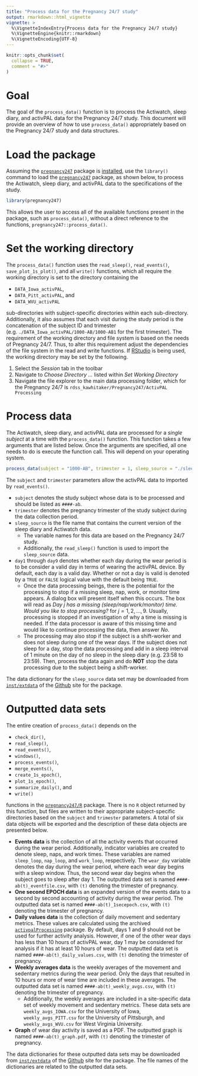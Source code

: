 ```yaml
---
title: "Process data for the Pregnancy 24/7 study"
output: rmarkdown::html_vignette
vignette: >
  %\VignetteIndexEntry{Process data for the Pregnancy 24/7 study}
  %\VignetteEngine{knitr::rmarkdown}
  %\VignetteEncoding{UTF-8}
---
```


```r
knitr::opts_chunk$set(
  collapse = TRUE,
  comment = "#>"
)
```

# Goal

The goal of the `process_data()` function is to process the Actiwatch, sleep diary, and activPAL data for the Pregnancy 24/7 study. This document will provide an overview of how to use `process_data()` appropriately based on the Pregnancy 24/7 study and data structures.

# Load the package
Assuming the [`pregnancy247`](https://deboonstra.github.io/pregnancy247/articles/pregnancy247.html) package is [installed](https://deboonstra.github.io/pregnancy247/articles/pregnancy247.html#installation), use the `library()` command to load the [`pregnancy247`](https://deboonstra.github.io/pregnancy247/articles/pregnancy247.html) package, as shown below, to process the Actiwatch, sleep diary, and activPAL data to the specifications of the study.

```r
library(pregnancy247)
```

This allows the user to access all of the available functions present in the package, such as `process_data()`, without a direct reference to the functions, `pregnancy247::process_data()`.

# Set the working directory
The `process_data()` function uses the `read_sleep()`, `read_events()`, `save_plot_1s_plot()`, and all `write()` functions, which all require the working directory is set to the directory containing the

- `DATA_Iowa_activPAL`,
- `DATA_Pitt_activPAL`, and
- `DATA_WVU_activPAL`

sub-directories with subject-specific directories within each sub-directory. Additionally, it also assumes that each visit during the study period is the concatenation of the subject ID and trimester (e.g. `./DATA_Iowa_activPAL/1000-AB/1000-AB1` for the first trimester). The requirement of the working directory and file system is based on the needs of Pregnancy 24/7. Thus, to alter this requirement adjust the dependencies of the file system in the read and write functions. If [RStudio](https://posit.co/products/open-source/rstudio/) is being used, the working directory may be set by the following.

1. Select the *Session* tab in the toolbar
2. Navigate to *Choose Directory ...* listed within *Set Working Directory*
3. Navigate the file explorer to the main data processing folder, which for the Pregnancy 24/7 is `rdss_kawhitaker/Pregnancy247/ActivPAL Processing`

# Process data
The Actiwatch, sleep diary, and activPAL data are processed for a *single subject* at a time with the `process_data()` function. This function takes a few arguments that are listed below. Once the arguments are specified, all one needs to do is execute the function call. This will depend on your operating system.

```r
process_data(subject = "1000-AB", trimester = 1, sleep_source = "./sleep.csv")
```

The `subject` and `trimester` parameters allow the activPAL data to imported by `read_events()`.

- `subject` denotes the study subject whose data is to be processed and should be listed as `####-ab`.
- `trimester` denotes the pregnancy trimester of the study subject during the data collection period.
- `sleep_source` is the file name that contains the current version of the sleep diary and Actiwatch data.
  - The variable names for this data are based on the Pregnancy 24/7 study.
  - Additionally, the `read_sleep()` function is used to import the `sleep_source` data.
- `day1` through `day9` denotes whether each day during the wear period is to be consider a valid day in terms of wearing the activPAL device. By default, each day is a valid day. Whether or not a day is valid is denoted by a `TRUE` or `FALSE` logical value with the default being `TRUE`.
  - Once the data processing beings, there is the potential for the processing to stop if a missing sleep, nap, work, or monitor time appears. A dialog box will present itself when this occurs. The box will read as *Day j has a missing (sleep/nap/work/monitor) time. Would you like to stop processing?* for $j = 1, 2, \ldots, 9$. Usually, processing is stopped if an investigation of why a time is missing is needed. If the data processor is aware of this missing time and would like to continue processing the data, then answer *No*.
  - The processing may also stop if the subject is a shift-worker and does not sleep during one of the wear days. If the subject does not sleep for a day, stop the data processing and add in a sleep interval of 1 minute on the day of no sleep in the sleep diary (e.g. 23:58 to 23:59). Then, process the data again and do **NOT** stop the data processing due to the subject being a shift-worker.

The data dictionary for the `sleep_source` data set may be downloaded from [`inst/extdata`](https://github.com/deboonstra/pregnancy247/blob/main/inst/extdata/Pregnancy247SleepDatabase_DataDictionary_2023-08-16.csv) of the [Github](https://github.com/deboonstra/pregnancy247/tree/main) site for the package.

# Outputted data sets
The entire creation of `process_data()` depends on the

- `check_dir()`,
- `read_sleep()`,
- `read_events()`,
- `windows()`,
- `process_events()`,
- `merge_events()`,
- `create_1s_epoch()`,
- `plot_1s_epoch()`,
- `summarize_daily()`, and
- `write()`

functions in the [`pregnancy247/R`](https://github.com/deboonstra/pregnancy247/tree/main/R) package. There is no `R` object returned by this function, but files are written to their appropriate subject-specific directories based on the `subject` and `trimester` parameters. A total of six data objects will be exported and the description of these data objects are presented below.

- **Events data** is the collection of all the activity events that occurred during the wear period. Additionally, indicator variables are created to denote sleep, naps, and work times. These variables are named `sleep_loop`, `nap_loop`, and `work_loop`, respectively. The `wear_day` variable denotes the day during the wear period, where each wear day begins with a sleep window. Thus, the second wear day begins when the subject goes to sleep after day 1. The outputted data set is named `####-ab(t)_eventfile.csv`, with `(t)` denoting the trimester of pregnancy.
- **One second EPOCH data** is an expanded version of the events data to a second by second accounting of activity during the wear period. The outputted data set is named `####-ab(t)_1secepoch.csv`, with `(t)` denoting the trimester of pregnancy.
- **Daily values data** is the collection of daily movement and sedentary metrics. These values are calculated using the archived [`activpalProcessing`](https://github.com/deboonstra/activpalProcessing) package. By default, days 1 and 9 should not be used for further activity analysis. However, if one of the other wear days has less than 10 hours of activPAL wear, day 1 may be considered for analysis if it has at least 10 hours of wear. The outputted data set is named `####-ab(t)_daily_values.csv`, with `(t)` denoting the trimester of pregnancy.
- **Weekly averages data** is the weekly averages of the movement and sedentary metrics during the wear period. Only the days that resulted in 10 hours or more of wear time are included in these averages. The outputted data set is named `####-ab(t)_weekly_avgs.csv`, with `(t)` denoting the trimester of pregnancy.
  - Additionally, the weekly averages are included in a site-specific data set of weekly movement and sedentary metrics. These data sets are `weekly_avgs_IOWA.csv` for the University of Iowa, `weekly_avgs_PITT.csv` for the University of Pittsburgh, and `weekly_avgs_WVU.csv` for West Virginia University.
- **Graph** of wear day activity is saved as a PDF. The outputted graph is named `####-ab(t)_graph.pdf`, with `(t)` denoting the trimester of pregnancy.

The data dictionaries for these outputted data sets may be downloaded from [`inst/extdata`](https://github.com/deboonstra/pregnancy247/tree/main/inst/extdata) of the [Github](https://github.com/deboonstra/pregnancy247/tree/main) site for the package. The file names of the dictionaries are related to the outputted data sets.